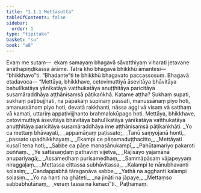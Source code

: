 ```yaml
---
title: "1.1.1 Mettāsutta"
tableOfContents: false
sidebar:
  order: 1
type: "tipitaka"
basket: "su"
book: "a8"
---
```



<DynamicBreadcrumb />

<Division number="1" book="a8" bookNo="17" page="1">

<Paragraph number="2" book="a8">
Evaṃ me sutaṃ—  ekaṃ samayaṃ bhagavā sāvatthiyaṃ viharati jetavane anāthapiṇḍikassa ārāme. Tatra kho bhagavā bhikkhū āmantesi—  “bhikkhavo”ti. “Bhadante”ti te bhikkhū bhagavato paccassosuṃ. Bhagavā etadavoca—
</Paragraph>

<Paragraph number="3" book="a8">
“Mettāya, bhikkhave, cetovimuttiyā āsevitāya bhāvitāya bahulīkatāya yānīkatāya vatthukatāya anuṭṭhitāya paricitāya susamāraddhāya aṭṭhānisaṃsā pāṭikaṅkhā. Katame aṭṭha? Sukhaṃ supati, sukhaṃ paṭibujjhati, na pāpakaṃ supinaṃ passati, manussānaṃ piyo hoti, amanussānaṃ piyo hoti, devatā rakkhanti, nāssa aggi vā visaṃ vā satthaṃ vā kamati, uttariṃ appaṭivijjhanto brahmalokūpago hoti. Mettāya, bhikkhave, cetovimuttiyā āsevitāya bhāvitāya bahulīkatāya yānīkatāya vatthukatāya anuṭṭhitāya paricitāya susamāraddhāya ime aṭṭhānisaṃsā pāṭikaṅkhāti.
</Paragraph>

<Paragraph number="4" type="verses" book="a8">
_Yo ca mettaṃ bhāvayati,_  
_appamāṇaṃ paṭissato;_  
_Tanū saṃyojanā honti,_  
_passato upadhikkhayaṃ._  

</Paragraph>

<Paragraph number="5" type="verses" book="a8">
_Ekampi ce pāṇamaduṭṭhacitto,_  
_Mettāyati kusalī tena hoti;_  
_Sabbe ca pāṇe manasānukampī,_  
_Pahūtamariyo pakaroti puññaṃ._  

</Paragraph>

<Paragraph number="6" type="verses" book="a8">
_Ye sattasaṇḍaṃ pathaviṃ vijetvā,_  
_Rājisayo yajamānā anupariyagā;_  
_Assamedhaṃ purisamedhaṃ,_  
_Sammāpāsaṃ vājapeyyaṃ niraggaḷaṃ._  

</Paragraph>

<Paragraph number="7" type="verses" book="a8">
_Mettassa cittassa subhāvitassa,_  
_Kalampi te nānubhavanti soḷasiṃ;_  
_Candappabhā tāragaṇāva sabbe,_  
_Yathā na agghanti kalampi soḷasiṃ._  

</Paragraph>

<Paragraph number="8" type="verses" book="a8">
_Yo na hanti na ghāteti,_  
_na jināti na jāpaye;_  
_Mettaṃso sabbabhūtānaṃ,_  
_veraṃ tassa na kenacī”ti._  


</Paragraph>
</Division>

<Paragraph number="9" type="center" book="a8">
Paṭhamaṃ.
</Paragraph>